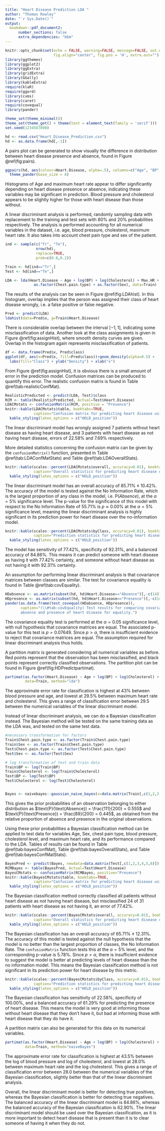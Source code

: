 ```yaml
---
title: "Heart Disease Prediction LDA "
author: "Thomas Rowley"
date: "`r Sys.Date()`"
output: 
  bookdown::pdf_document2:
      number_sections: false
      extra_dependencies: "bbm"
---
```


```r
knitr::opts_chunk$set(echo = FALSE, warning=FALSE, message=FALSE, out.width="80%",
                      fig.align="center", fig.pos = 'H', extra.out="")
library(ggthemes)
library(ggplot2)
library(ggExtra)
library(gridExtra)
library(GGally)
library(kableExtra)
require(klaR)
require(ggord)
library(cvms)
library(caret)
require(covequal)
library(pander)

theme_set(theme_minimal())
theme_set(theme_get() + theme(text = element_text(family = 'serif')))
set.seed(1234567890)
```

```r
hd <- read.csv("Heart_Disease_Prediction.csv")
hd <- as.data.frame(hd[,-1])
```

A pairs plot can be generated to show visually the difference in distribution between heart disease presence and absence, found in Figure \@ref(fig:pairs).

```r
ggpairs(hd, aes(colour=Heart.Disease, alpha=.5), columns=c("Age", "BP", "Cholesterol", "Max.HR")) + 
  theme_pander(base_size = 8)
```

Histograms of Age and maximum heart rate appear to differ significantly depending on heart disease presence or absence, indicating these variables may be significant in prediction. Blood pressure and cholesterol appears to be slightly higher for those with heart disease than those without.

A linear discriminant analysis is performed, randomly sampling data with replacement to the training and test sets with 80% and 20% probabilities respectively. The analysis is performed accounting for all numerical variables in the dataset, i.e. age, blood pressure, cholesterol, maximum heart rate. It also takes into account chest pain type and sex of the patient.

```r
ind <- sample(c("Tr", "Te"),
              nrow(hd),
              replace=TRUE,
              prob=c(0.8,0.2))

Train <- hd[ind=="Tr",]
Test <- hd[ind=="Te",]

LDA <- lda(Heart.Disease ~ Age + log(BP) + log(Cholesterol) + Max.HR +
             as.factor(Chest.pain.type) + as.factor(Sex), data=Train)
```

The results of the analysis can be seen in Figure \@ref(fig:LDAhist). In this histogram, overlap implies that the person was assigned their class of heart disease wrongly, i.e. a false positive or false negative.

```r
Pred <- predict(LDA)
ldahist(data=Pred$x, g=Train$Heart.Disease)
```

There is considerable overlap between the interval $[-1, 1]$, indicating some misclassification of data. Another look at the class assignments is given in Figure \@ref(fig:assignHist), where smooth density curves are given. Overlap in the histogram again represents misclassification of patients.

```r
df <- data.frame(Pred$x, Pred$class)
ggplot(df, aes(x=Pred$x, fill=Pred$class))+geom_density(alpha=0.5) +
  labs(fill="Class") + ylab("Density") + xlab("x")
```

From Figure \@ref(fig:assignHist), it is obvious there is a small amount of error in the prediction model. Confusion matrices can be produced to quantify this error. The realistic confusion matrix is found in Table \@ref(tab:realisticConfMat).

<!--- Optimistic confusion matrix, should not be reported.
```r
OptimisticPredicted <- predict(LDA, Train)$class
(OCM <- table(OptimisticPredicted, Actual=Train$Heart.Disease))
sum(diag(OCM))/sum(OCM) # Overall accuracy
```
-->

```r
RealisticPredicted <- predict(LDA, Test)$class
RCM <- table(RealisticPredicted, Actual=Test$Heart.Disease)
LDACMstats <- confusionMatrix(RCM, positive = "Presence")
knitr::kable(LDACMstats$table, booktabs=TRUE, 
             caption="Confusion matrix for predicting heart disease using linear discriminant analysis.") %>%
  kable_styling(latex_options = c("HOLD_position"))
```

The linear discriminant model has wrongly assigned 7 patients without heart disease as having heart disease, and 3 patients with heart disease as not having heart disease, errors of $22.58\%$ and $7.69\%$ respectively.

More detailed statistics concerning the confusion matrix can be given by the `confusionMatrix()` function, presented in Table \@ref(tab:LDAConfMatStats) and Table \@ref(tab:LDAOverallStats).

```r
knitr::kable(scales::percent(LDACMstats$overall, accuracy=0.01), booktabs=TRUE, 
             caption="Overall statistics for predicting heart disease using linear discriminant analysis.") %>%
  kable_styling(latex_options = c("HOLD_position"))
```

The linear discriminant model has an overall accuracy of $85.71\% \pm 10.42\%$. The accuracy of the model is tested against the No Information Rate, which is the largest proportion of any class in the model, i.e. $\text{P}(Absence)$, at the $\alpha=5\%$ significance level. The p-value for the significance of this model with respect to the No Information Rate of $55.71\%$ is $p\approx0.00\%$ at the $\alpha = 5\%$ significance level, meaning the linear discriminant analysis is highly significant in its prediction power for heart disease over the no-information model.

```r
knitr::kable(scales::percent(LDACMstats$byClass, accuracy=0.01), booktabs=TRUE, 
             caption="Prediction statistics for predicting heart disease using linear discriminant analysis.") %>%
  kable_styling(latex_options = c("HOLD_position"))
```

The model has sensitivity of $77.42\%$, specificity of $92.31\%$, and a balanced accuracy of $84.86\%$. This means it can predict someone with heart disease as having it with $77.42\%$ certainty, and someone without heart disease as not having it with $92.31\%$ certainty.

An assumption for performing linear discriminant analysis is that covariance matrices between classes are similar. The test for covariance equality is found in Table \@ref(tab:covEquality).

```r
HDabsence <- as.matrix(subset(hd, hd$Heart.Disease=="Absence")[,-c(14)], ncol=13)
HDpresence <- as.matrix(subset(hd, hd$Heart.Disease=="Presence")[,-c(14)], ncol=13)
pander(as.data.frame(test_covequal(HDabsence, HDpresence)),
       caption="(\\#tab:covEquality) Test results for comparing covariance matrices for 
       absence and presence of heart disease for equality.")
```

The covariance equality test is performed at the $\alpha = 0.05$ significance level, with null hypothesis that covariance matrices are equal. The associated p-value for this test is $p=0.07649$. Since $p > \alpha$, there is insufficient evidence to reject that covariance matrices are equal. The assumption required for linear discriminant analysis thus holds.

A partition matrix is generated considering all numerical variables as before. Red points represent that the observation has been misclassified, and black points represent correctly classified observations. The partition plot can be found in Figure \@ref(fig:HDPredictpartimat).

```r
partimat(as.factor(Heart.Disease) ~ Age + log(BP) + log(Cholesterol) + Max.HR,
         data=Train, method="lda")
```

The approximate error rate for classification is highest at $43\%$ between blood pressure and age, and lowest at $29.5\%$ between maximum heart rate and cholesterol. This gives a range of classification error between $29.5%-43%$ between the numerical variables of the linear discriminant model.

Instead of linear discriminant analysis, we can do a Bayesian classification instead. The Bayesian method will be tested on the same training data as the LDA was, and tested on the same test data.

```r
#necessary transformation for factors
Train$Chest.pain.type <- as.factor(Train$Chest.pain.type)
Train$Sex <- as.factor(Train$Chest.pain.type)
Test$Chest.pain.type <- as.factor(Test$Chest.pain.type)
Test$Sex <- as.factor(Test$Sex)

# log transformation of test and train data
Train$BP <- log(Train$BP)
Train$Cholesterol <- log(Train$Cholesterol)
Test$BP <- log(Test$BP)
Test$Cholesterol <- log(Test$Cholesterol)


Bayes <- naivebayes::gaussian_naive_bayes(x=data.matrix(Train[,c(1,2,3,4,5,8)]), y=Train$Heart.Disease, data=Train)
```

This gives the prior probabilities of an observation belonging to either distribution as $\text{P}(\text{Absence}) = \frac{111}{200} = 0.555$ and $\text{P}(\text{Presence}) = \frac{89}{200} = 0.445$, as obtained from the relative proportion of absence and presence in the original observations.

Using these prior probabilities a Bayesian classification method can be applied to test data for variables Age, Sex, chest pain type, blood pressure, cholesterol level, and maximum heart rate, and its performance compared to the LDA. Tables of results can be found in Table \@ref(tab:bayesConfMat), Table \@ref(tab:bayesOverallStats), and Table \@ref(tab:bayesConfMatStats).

```r
BayesPred <- predict(Bayes, newdata=data.matrix(Test[,c(1,2,3,4,5,8)]), type="class")
RCMBayes <- table(BayesPred, Actual=Test$Heart.Disease)
BayesCMstats <- confusionMatrix(RCMBayes, positive="Presence")
knitr::kable(BayesCMstats$table, booktabs=TRUE, 
             caption="Confusion matrix for predicting heart disease using the Bayesian classification method.") %>%
  kable_styling(latex_options = c("HOLD_position"))
```

The Bayesian classification method correctly classified all patients without heart disease as not having heart disease, but misclassified 24 of 31 patients with heart disease as not having it, an error of $77.42\%$.

```r
knitr::kable(scales::percent(BayesCMstats$overall, accuracy=0.01), booktabs=TRUE, 
             caption="Overall statistics for predicting heart disease using the Bayesian classification method.") %>%
  kable_styling(latex_options = c("HOLD_position"))
```

The Bayesian classification has an overall accuracy of $65.71\% \pm 12.31\%$. The accuracy of this model is tested against the null hypothesis that the model is no better than the largest proportion of classes, the No Information Rate. The `confusionMatrix` function tests this at the $\alpha=5\%$ level, and the corresponding p-value is $5.78\%$. Since $p > \alpha$, there is insufficient evidence to suggest the model is better at predicting levels of heart disease than the no information model. This means the Bayesian classification method is not significant in its prediction power for heart disease by this metric. <!-- Kappa stat > 0 so still useful? -->


```r
knitr::kable(scales::percent(BayesCMstats$byClass, accuracy=0.01), booktabs=TRUE, 
             caption="Prediction statistics for predicting heart disease using the Bayesian classification method") %>%
  kable_styling(latex_options = c("HOLD_position"))
```

The Bayesian classification has sensitivity of $22.58\%$, specificity of $100.00\%$, and a balanced accuracy of $61.29\%$ for predicting the presence of heart disease. This means the model is very good at informing those without heart disease that they don't have it, but bad at informing those with heart disease that they do have it.

A partition matrix can also be generated for this data on its numerical variables.

```r
partimat(as.factor(Heart.Disease) ~ Age + log(BP) + log(Cholesterol) + Max.HR,
         data=Train, method="naiveBayes")
```

The approximate error rate for classification is highest at $43.5\%$ between the log of blood pressure and log of cholesterol, and lowest at $28.0\%$ between maximum heart rate and the log cholesterol. This gives a range of classification error between $28.0%-43.5%$ between the numerical variables of the Bayesian classification, slightly better than that of the linear discriminant analysis.

Overall, the linear discriminant model is better for detecting true positives, whereas the Bayesian classification is better for detecting true negatives. The balanced accuracy of the linear discriminant model is $84.86\%$, whereas the balanced accuracy of the Bayesian classification is $62.90\%$. The linear discriminant model should be used over the Bayesian classification, as it is more important to detect heart disease that is present than it is to clear someone of having it when they do not.

